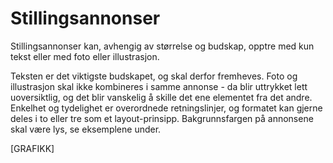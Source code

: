 
<Meta title="Profilering/Stillingsannonser" />

# <UserCirclePlusIcon /> Stillingsannonser

Stillingsannonser kan, avhengig av størrelse og budskap, opptre med kun tekst eller med foto eller illustrasjon.

Teksten er det viktigste budskapet, og skal derfor fremheves. Foto og illustrasjon skal ikke kombineres i samme annonse - da blir uttrykket lett uoversiktlig, og det blir vanskelig å skille det ene elementet fra det andre. Enkelhet og tydelighet er overordnede retningslinjer, og formatet kan gjerne deles i to eller tre som et layout-prinsipp. Bakgrunnsfargen på annonsene skal være lys, se eksemplene under.

[GRAFIKK]